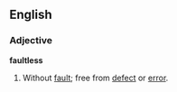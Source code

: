 ==English==

===Adjective===
'''faultless'''
# Without [[fault]]; free from [[defect]] or [[error]].